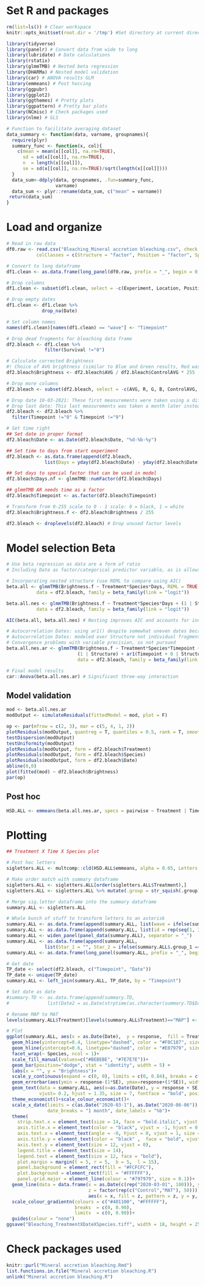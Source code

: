 
# Set R and packages
```r

rm(list=ls()) # Clear workspace
knitr::opts_knit$set(root.dir = '/tmp') #Set directory at current directory for all subsequent chunks

library(tidyverse)
library(panelr) # Convert data from wide to long
library(lubridate) # Date calculations
library(rstatix)
library(glmmTMB) # Nested beta regression
library(DHARMa) # Nested model validation
library(car) # ANOVA results GLM
library(emmeans) # Post hoccing
library(ggpubr)
library(ggplot2)
library(ggthemes) # Pretty plots
library(ggpattern) # Pretty bar plots
library(NCmisc) # Check packages used
library(nlme) # GLS

# Function to facilitate averaging dataset
data_summary <- function(data, varname, groupnames){
  require(plyr)
  summary_func <- function(x, col){
    c(mean = mean(x[[col]], na.rm=TRUE),
      sd = sd(x[[col]], na.rm=TRUE),
      n  = length(x[[col]]),
      se = sd(x[[col]], na.rm=TRUE)/sqrt(length(x[[col]])))
  }
  data_sum<-ddply(data, groupnames, .fun=summary_func,
                  varname)
  data_sum <- plyr::rename(data_sum, c("mean" = varname))
 return(data_sum)
}

```

# Load and organize
```r

# Read in raw data
df0.raw <- read.csv("Bleaching_Mineral accretion bleaching.csv", check.names = FALSE, header = TRUE, 
           colClasses = c(Structure = "factor", Position = "factor", Species = "factor", Treatment = "factor"))

# Convert to long dataframe
df1.clean <- as.data.frame(long_panel(df0.raw, prefix = "_", begin = 0, end = 16, label_location = "end"))

# Drop columns
df1.clean <- subset(df1.clean, select = -c(Experiment, Location, Position, Origin, Remarks, Comments))

# Drop empty dates
df1.clean <- df1.clean %>%
             drop_na(Date)

# Set column names
names(df1.clean)[names(df1.clean) == "wave"] <- "Timepoint"

# Drop dead fragments for bleaching data frame
df2.bleach <- df1.clean %>%
              filter(Survival !="0")

# Calculate corrected Brightness
#! Choice of AVG brightness (similar to Blue and Green results, Red was more variable)
df2.bleach$Brightness <- df2.bleach$AVG / df2.bleach$ControlAVG * 255

# Drop more columns
df2.bleach <- subset(df2.bleach, select = -c(AVG, R, G, B, ControlAVG, ControlR, ControlG, ControlB, Cause))

# Drop date 10-03-2021: These first measurements were taken using a different method/ under different weather
# Drop last date: This last measurements was taken a month later instead of a week: model needs regular time intervals; also prevented convergence problems
df2.bleach <- df2.bleach %>%
  filter(Timepoint !="0" & Timepoint !="9")

# Set time right
## Set date in proper format
df2.bleach$Date <- as.Date(df2.bleach$Date, "%d-%b-%y")

## Set time to days from start experiment
df2.bleach <- as.data.frame(append(df2.bleach,
              list(Days = yday(df2.bleach$Date) - yday(df2.bleach$Date[1])), after = 5))

## Set days to special factor that can be used in model
df2.bleach$Days.nf <- glmmTMB::numFactor(df2.bleach$Days)

## glmmTMB AR needs time as a factor
df2.bleach$Timepoint <- as.factor(df2.bleach$Timepoint)

# Transform from 0-255 scale to 0 - 1 scale: 0 = black, 1 = white
df2.bleach$Brightness.f <- df2.bleach$Brightness / 255

df2.bleach <- droplevels(df2.bleach) # Drop unused factor levels

```

# Model selection Beta
```r

# Use beta regression as data are a form of ratio
# Including Date as factor/categorical predictor variable, as is allows for easier interpretation of data and no need for non-linear model/quadratic terms

# Incorporating nested structure (use REML to compare using AIC)
beta.all <- glmmTMB(Brightness.f ~ Treatment*Species*Days, REML = TRUE,
           data = df2.bleach, family = beta_family(link = "logit"))

beta.all.nes <- glmmTMB(Brightness.f ~ Treatment*Species*Days + (1 | Structure), REML = TRUE,
           data = df2.bleach, family = beta_family(link = "logit"))

AIC(beta.all, beta.all.nes) # Nesting improves AIC and accounts for independence fragments on same Structure

# Autocorrelation Dates: using ar1() despite somewhat uneven dates because ou() ran into convergence problems
# Autocorrelation Dates: modeled over Structure not individual fragments because of convergence problems
# Convergence problems with variable precision, so not pursued
beta.all.nes.ar <- glmmTMB(Brightness.f ~ Treatment*Species*Timepoint +
                          (1 | Structure) + ar1(Timepoint + 0 | Structure),
                          data = df2.bleach, family = beta_family(link = "logit"))

# Final model results
car::Anova(beta.all.nes.ar) # Significant three-way interaction

```

## Model validation
```r

mod <- beta.all.nes.ar
modOutput <- simulateResiduals(fittedModel = mod, plot = F)

op <- par(mfrow = c(2, 3), mar = c(5, 4, 1, 2))
plotResiduals(modOutput, quantreg = T, quantiles = 0.5, rank = T, smoothScatter = F)
testDispersion(modOutput)
testUniformity(modOutput)
plotResiduals(modOutput, form = df2.bleach$Treatment)
plotResiduals(modOutput, form = df2.bleach$Species)
plotResiduals(modOutput, form = df2.bleach$Date)
abline(0,0)
plot(fitted(mod) ~ df2.bleach$Brightness)
par(op)

```

## Post hoc
```r

HSD.ALL <- emmeans(beta.all.nes.ar, specs = pairwise ~ Treatment | Timepoint | Species, adjust = "tukey", type = "response")

```

# Plotting
```r

## Treatment X Time X Species plot

# Post hoc letters
sigletters.ALL <- multcomp::cld(HSD.ALL$emmeans, alpha = 0.05, Letters = letters, decreasing = T) # get CLD

# Make order match with summary dataframe
sigletters.ALL <- sigletters.ALL[order(sigletters.ALL$Treatment),]
sigletters.ALL <- sigletters.ALL %>% mutate(.group = str_squish(.group)) # remove white spaces

# Merge sig.letter dataframe into the summary dataframe
summary.ALL <- sigletters.ALL

# Whole bunch of stuff to transform letters to an asterisk
summary.ALL <- as.data.frame(append(summary.ALL, list(wave = ifelse(summary.ALL$Treatment == "Control", 1, 2)), after = 0))
summary.ALL <- as.data.frame(append(summary.ALL, list(id = rep(seq(1, 32, by=1), 2)), after = 0))              
summary.ALL <- widen_panel(panel_data(summary.ALL), separator = "_")
summary.ALL <- as.data.frame(append(summary.ALL,
              list(Star_1 = "", Star_2 = ifelse(summary.ALL$.group_1 == summary.ALL$.group_2, "", "*"))))
summary.ALL <- as.data.frame(long_panel(summary.ALL, prefix = "_", begin = 1, end = 2, label_location = "end"))

# Get date
TP_date <- select(df2.bleach, c("Timepoint", "Date"))
TP_date <- unique(TP_date)
summary.ALL <- left_join(summary.ALL, TP_date, by = "Timepoint")

# Set date as date
#summary.TD <- as.data.frame(append(summary.TD,
#              list(Date2 = as.Date(strptime(as.character(summary.TD$Date), "%Y-%m-%d"), format = "%Y-%m-%d"))))

# Rename MAP to MAT
levels(summary.ALL$Treatment)[levels(summary.ALL$Treatment)=="MAP"] <- "MAT"

# Plot
ggplot(summary.ALL, aes(x = as.Date(Date),  y = response,  fill = Treatment))+
  geom_hline(yintercept=0.4, linetype="dashed", color = "#F0C187", size = 0.75)+
  geom_hline(yintercept=0.6, linetype="dashed", color = "#E07979", size = 0.75)+
  facet_wrap(~ Species, ncol = 1)+
  scale_fill_manual(values=c("#BEBEBE", "#7E7E7E"))+
  geom_bar(position="dodge", stat = "identity", width = 5) +
  labs(x = "", y = "Brightness")+
  scale_y_continuous(expand = c(0, 0), limits = c(0, 0.84), breaks = c(0, 0.25, 0.5, 0.75))+
  geom_errorbar(aes(ymin = response-(1*SE), ymax=response+(1*SE)), width=2, size = 0.5, position= position_dodge(5))+
  geom_text(data = summary.ALL, aes(x=as.Date(Date), y = response + SE, label = Star), 
            vjust= 0.2, hjust = 1.35, size = 7, fontface = "bold", position=position_dodge(5))+
  theme_economist()+scale_colour_economist()+
  scale_x_date(limits = c(as.Date("2020-03-1"), as.Date("2020-06-06")), expand = c(0, 0),
               date_breaks = "1 month", date_labels = "%b")+
  theme(
    strip.text.x = element_text(size = 14, face = "bold.italic", vjust = 2, margin = margin(0.4, 0, 0.1, 0, "cm")),
    axis.title.x = element_text(color = "black", vjust = -1, hjust = 0.50, size = 14),
    axis.text.x = element_text(angle = -0, hjust = 0, vjust = 1, size = 12, face = "bold"),
    axis.title.y = element_text(color = "black" ,  face = "bold", vjust = 5, size = 14),
    axis.text.y = element_text(size = 12, vjust = 0),
    legend.title = element_text(size = 14),
    legend.text = element_text(size = 12, face = "bold"),
    plot.margin = margin(t = 5, r = 5,  b = 5,  l = 15),
    panel.background = element_rect(fill = "#FCFCFC"),
    plot.background = element_rect(fill = "#FFFFFF"),
    panel.grid.major = element_line(colour = "#797979", size = 0.1))+
  geom_line(data = data.frame(x = as.Date(c(rep("2020-03-01", 100))), y = seq(0, 1, length.out = 100),
                              z = factor(rep(c("Control","MAT"), 50))), 
                              aes(x = x, fill = z, pattern = z, y = y, color = y, fill = x), size = 30)+
  scale_colour_gradientn(colours = c("#401100", "#FFFFFF"),
                         breaks  = c(0, 0.90),
                         limits  = c(0, 0.90))+
  guides(colour = "none")
ggsave("Bleaching_TreatmentXDateXSpecies.tiff", width = 18, height = 25, units = "cm", dpi=1200, compression = "lzw")

```

# Check packages used
```r

knitr::purl("Mineral accretion bleaching.Rmd")
list.functions.in.file("Mineral accretion bleaching.R")
unlink("Mineral accretion bleaching.R")

```


